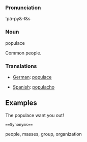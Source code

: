 === Pronunciation ===
'pä-py&-l&s

=== Noun ===
populace

Common people.


=== Translations ===
*[[German]]: [[populace]]

*[[Spanish]]: [[populacho]]




==Examples==
The populace want you out!


 ==Synonyms==
people, masses, group, organization